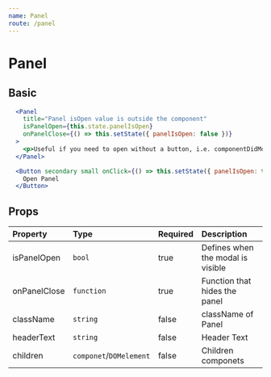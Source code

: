 ```yaml
---
name: Panel
route: /panel
---
```


# Panel



## Basic
<PanelContainer />

```jsx
  <Panel
    title="Panel isOpen value is outside the component"
    isPanelOpen={this.state.panelIsOpen}
    onPanelClose={() => this.setState({ panelIsOpen: false })}
  >
    <p>Useful if you need to open without a button, i.e. componentDidMount</p>
  </Panel>

  <Button secondary small onClick={() => this.setState({ panelIsOpen: true })}>
    Open Panel
  </Button>
```

## Props

| Property | Type | Required | Description |
| :------- | :--- | :------- |  :---------- |
| isPanelOpen    | `bool` | true | Defines when the modal is visible |
| onPanelClose    | `function` | true | Function that hides the panel |
| className    | `string` | false   | className of Panel |
| headerText    | `string` | false   | Header Text |
| children    | `componet`/`DOMelement` | false   | Children componets |
